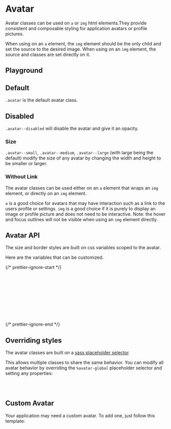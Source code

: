 
<Meta of={AvatarStories} />

# Avatar

Avatar classes can be used on `a` or `img` html elements.They provide consistent and composable styling for application avatars or profile pictures.

When using on an `a` element, the `img` element should be the only child and set the source to the desired image.
When using on an `img` element, the source and classes are set directly on it.

## Playground

<Canvas of={AvatarStories.Default} />
<Controls of={AvatarStories.Default} />

## Default

`.avatar` is the default avatar class.

<Canvas of={AvatarStories.Default} />

## Disabled

`.avatar--disabled` will disable the avatar and give it an opacity.

<Canvas of={AvatarStories.Disabled} />

### Size

`.avatar--small`, `.avatar--medium`, `.avatar--large` (with large being the default) modify the size of any avatar by changing the width and height to be smaller or larger.

<Canvas of={AvatarStories.Small} />

### Without Link

The avatar classes can be used either on an `a` element that wraps an `img` element, or directly on an `img` element.

`a` is a good choice for avatars that may have interaction such as a link to the users profile or settings.
`img` is a good choice if it is purely to display an image or profile picture and does not need to be interactive. Note: the hover and focus outlines will not be visible when using an `img` element directly.

<Canvas of={AvatarStories.WithoutLink} />

## Avatar API

The size and border styles are built on css variables scoped to the avatar.

Here are the variables that can be customized.

{/* prettier-ignore-start */}
```css
--_op-avatar-border-radius
--_op-avatar-inner-border-color
--_op-avatar-outer-border-color
--_op-avatar-inner-border-width
--_op-avatar-outer-border-width
--_op-avatar-disabled-opacity
--_op-avatar-size-small
--_op-avatar-size-medium
--_op-avatar-size-large
```
{/* prettier-ignore-end */}

## Overriding styles

The avatar classes are built on a [sass placeholder selector](https://sass-lang.com/documentation/style-rules/placeholder-selectors)

This allows multiple classes to share the same behavior. You can modify all avatar behavior by overriding the `%avatar-global` placeholder selector and setting any properties:

```css
%avatar-global {
}
```

## Custom Avatar

Your application may need a custom avatar. To add one, just follow this template:

```css
.avatar-{name} {
  @extend %avatar-global;

  --_op-avatar-border-radius: var(--op-radius-2x-large);
}
```
